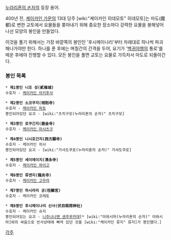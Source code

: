 [[누라리횬의 손자]]의 등장 용어.

400년 전, [[케이카인 가문]]의 13대 당주 [wiki:"케이카인 히데모토" 히데모토]는 마도(魔都)로 변한 교토에서 요물들을 쫒아내기 위해 중요한 장소마다 강력한 요물을 봉해넣어 나선 모양의 봉인을 만들었다.

이것을 풀기 위해서는 가장 바깥쪽의 봉인인 '후시메이나리'부터 차례대로 하나씩 파괴해나가야만 한다. 하나를 푼 후에는 며칠간의 간격을 두어, 요기가 '[[백귀야행]]의 통로'를 메운 후에야 진행할 수 있다. 모든 봉인을 풀면 교토는 요물로 가득차서 마도로 되돌아간다.

=== 봉인 목록 ===
 * '''제1봉인 니조 성(貳條城)'''
 수호자 - [[케이카인 아키후사]]

 * '''제2봉인 소코쿠지(相剋寺)'''
 수호자 - [[케이카인 파토]]
 봉인되어있던 요괴 - [wiki:"츠치구모(누라리횬의 손자)" 츠치구모]

 * '''제3봉인 로쿠긴지(鹿金寺)'''
 수호자 - [[케이카인 마사츠구]]

 * '''제4봉인 니시호간지(西方願寺)'''
 수호자 - 케이카인 히사
 봉인되어있던 요괴 - [wiki:"가샤도쿠로(누라리횬의 손자)" 가샤도쿠로]

 * '''제5봉인 세이에이지(淸永寺)'''
 수호자 - [[케이카인 하이고]]

 * '''제6봉인 류엔지(龍炎寺)'''
 수호자 - [[케이카인 고우라]]

 * '''제7봉인 하시라리 궁(柱離宮)'''
 수호자 - 케이카인 코레토

 * '''제8봉인 후시메이나리 신사(伏目稻荷神社)'''
 수호자 - 케이카인 슈지
 봉인되어있는 요괴 - [[니주나나멘 센주무카데]][* [wiki:"아와시마(누라리횬의 손자)" 아와시마]와의 싸움으로 빈사상태에 빠져 있던 것을 [wiki:"케이카인 류지" 류지]가 봉인했다.]

[[각주]]

